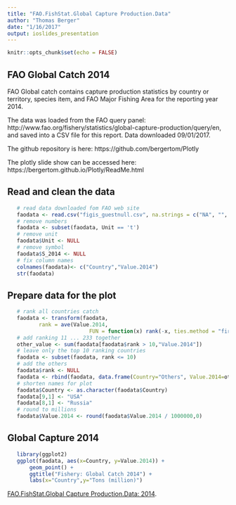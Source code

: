```yaml
---
title: "FAO.FishStat.Global Capture Production.Data"
author: "Thomas Berger"
date: "1/16/2017"
output: ioslides_presentation
---
```


```r
knitr::opts_chunk$set(echo = FALSE)
```

## FAO Global Catch 2014

FAO Global catch contains capture production statistics by country or territory, species item, and FAO Major Fishing Area for the reporting year 2014.

The data was loaded from the FAO query panel: http://www.fao.org/fishery/statistics/global-capture-production/query/en, and saved into a CSV file for this report. Data downloaded 09/01/2017.

The github repository is here:
https://github.com/bergertom/Plotly

The plotly slide show can be accessed here:
https://bergertom.github.io/Plotly/ReadMe.html

## Read and clean the data

```r
   # read data downloaded fom FAO web site
   faodata <- read.csv("figis_guestnull.csv", na.strings = c("NA", "", NULL))
   # remove numbers
   faodata <- subset(faodata, Unit == 't')
   # remove unit
   faodata$Unit <- NULL
   # remove symbol
   faodata$S_2014 <- NULL
   # fix column names
   colnames(faodata)<- c("Country","Value.2014")
   str(faodata)
```

## Prepare data for the plot
```r
   # rank all countries catch
   faodata <- transform(faodata, 
          rank = ave(Value.2014, 
                          FUN = function(x) rank(-x, ties.method = "first")))
   # add ranking 11 ... 233 together
   other_value <- sum(faodata[faodata$rank > 10,"Value.2014"])
   # leave only the top 10 ranking countries
   faodata <- subset(faodata, rank <= 10)
   # add the others
   faodata$rank <- NULL
   faodata <- rbind(faodata, data.frame(Country="Others", Value.2014=other_value))
   # shorten names for plot
   faodata$Country <- as.character(faodata$Country)
   faodata[9,1] <- "USA"
   faodata[8,1] <- "Russia"
   # round to millions
   faodata$Value.2014 <- round(faodata$Value.2014 / 1000000,0)
```

## Global Capture 2014

```r
   library(ggplot2)
   ggplot(faodata, aes(x=Country, y=Value.2014)) +
       geom_point() +
       ggtitle("Fishery: Global Catch 2014") +
       labs(x="Country",y="Tons (million)") 
```
[FAO.FishStat.Global Capture Production.Data: 2014](http://www.fao.org/fishery/statistics/global-capture-production/query/en).

